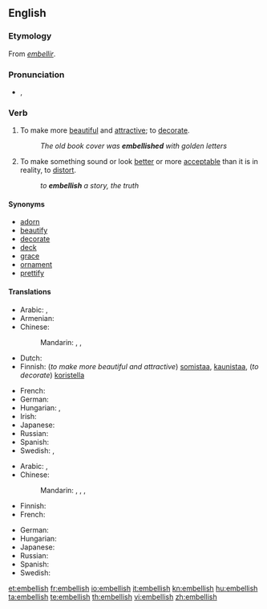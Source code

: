 ==English==

===Etymology===
From {{etyl|fro}} ''[[embellir]]''.

===Pronunciation===
* {{IPA|/ɪmˈbɛlɪʃ/}}, {{SAMPA|/Im"bElIS/}}

===Verb===
{{en-verb|embellish|es}}

# To make more [[beautiful]] and [[attractive]]; to [[decorate]].
#: ''The old book cover was '''embellished''' with golden letters''
# To make something sound or look [[better]] or more [[acceptable]] than it is in reality, to [[distort]].
#: ''to '''embellish''' a story, the truth''

====Synonyms====
* [[adorn]]
* [[beautify]]
* [[decorate]]
* [[deck]]
* [[grace]]
* [[ornament]]
* [[prettify]]

====Translations====
{{trans-top|To make more beautiful and attractive; to decorate}}
* Arabic: {{t+|ar|جمل|tr=jámmala}},  {{t|ar|زخرف|tr=zákhrafa}}
* Armenian: {{t-|hy|զարդարել|tr=zardarel}}
* Chinese:
*: Mandarin: {{t|cmn|美化|tr=měihuà|sc=Hani}},  {{t|cmn|修飾|sc=Hani}},  {{t|cmn|修饰|tr=xiūshì|sc=Hani}}
* Dutch: {{t-|nl|verfraaien}}
* Finnish: (''to make more beautiful and attractive'') [[somistaa]], [[kaunistaa]], (''to decorate'') [[koristella]]
{{trans-mid}}
* French: {{t+|fr|embellir}}
* German: {{t+|de|schmücken}}
* Hungarian: {{t+|hu|díszít}},  {{t-|hu|szépít}}
* Irish: {{t-|ga|maisigh|xs=Irish}}
* Japanese: {{t|ja|飾る|tr=かざる, kazaru}}
* Russian: {{t+|ru|украшать|tr=ukrašát'}}
* Spanish: {{t-|es|embellecer}}
* Swedish: {{t|sv|försköna}},  {{t|sv|förfina}}
{{trans-bottom}}

{{trans-top|To make something sound or look better or more acceptable than it is in reality, to distort}}
* Arabic: {{t+|ar|جمل|tr=jámmala}},  {{t|ar|زخرف|tr=zákhrafa}}
* Chinese:
*: Mandarin: {{t-|cmn|點綴|sc=Hani}},  {{t-|cmn|点缀|tr=diǎnzhui|sc=Hani}},  {{t|cmn|修飾|sc=Hani}},  {{t|cmn|修饰|tr=xiūshì|sc=Hani}}
* Finnish: {{t-|fi|kaunistella}}
* French: {{t+|fr|embellir}}
{{trans-mid}}
* German: {{t+|de|ausschmücken}}
* Hungarian: {{t-|hu|szépít}}
* Japanese: {{t|ja|尾鰭を付ける|tr=おひれをつける, ohire-o tsukeru}}
* Russian: {{t|ru|приукрашивать|tr=priukrášivat'}}
* Spanish: {{t-|es|adornar}}
* Swedish: {{t|sv|försköna}}
{{trans-bottom}}

[[et:embellish]]
[[fr:embellish]]
[[io:embellish]]
[[it:embellish]]
[[kn:embellish]]
[[hu:embellish]]
[[ta:embellish]]
[[te:embellish]]
[[th:embellish]]
[[vi:embellish]]
[[zh:embellish]]